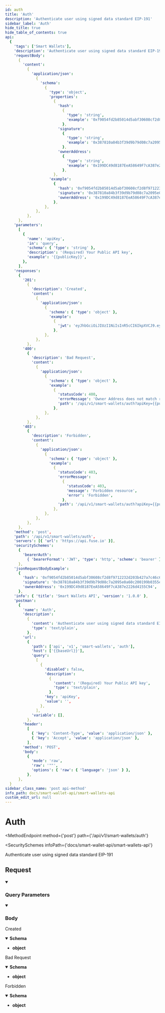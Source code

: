 ```yaml
---
id: auth
title: 'Auth'
description: 'Authenticate user using signed data standard EIP-191'
sidebar_label: 'Auth'
hide_title: true
hide_table_of_contents: true
api:
  {
    'tags': ['Smart Wallets'],
    'description': 'Authenticate user using signed data standard EIP-191',
    'requestBody':
      {
        'content':
          {
            'application/json':
              {
                'schema':
                  {
                    'type': 'object',
                    'properties':
                      {
                        'hash':
                          {
                            'type': 'string',
                            'example': '0xf9054fd2b85014d5abf30608cf2d8f9712232d203b427a7c46c6785710f880d9',
                          },
                        'signature':
                          {
                            'type': 'string',
                            'example': '0x387810a84b3f39d9b79d08c7a2095e0a60c200199b0355e1199630ca1e623cf7564a4e3126a01ff43472399cf7087a361c44a3c125f216ed82cae175951243431b',
                          },
                        'ownerAddress':
                          {
                            'type': 'string',
                            'example': '0x199DC49d8187EeA58649F7cA387e2226d4155C94',
                          },
                      },
                    'example':
                      {
                        'hash': '0xf9054fd2b85014d5abf30608cf2d8f9712232d203b427a7c46c6785710f880d9',
                        'signature': '0x387810a84b3f39d9b79d08c7a2095e0a60c200199b0355e1199630ca1e623cf7564a4e3126a01ff43472399cf7087a361c44a3c125f216ed82cae175951243431b',
                        'ownerAddress': '0x199DC49d8187EeA58649F7cA387e2226d4155C94',
                      },
                  },
              },
          },
      },
    'parameters':
      [
        {
          'name': 'apiKey',
          'in': 'query',
          'schema': { 'type': 'string' },
          'description': '(Required) Your Public API key',
          'example': '{{publicKey}}',
        },
      ],
    'responses':
      {
        '201':
          {
            'description': 'Created',
            'content':
              {
                'application/json':
                  {
                    'schema': { 'type': 'object' },
                    'example':
                      {
                        'jwt': 'eyJhbGciOiJIUzI1NiIsInR5cCI6IkpXVCJ9.eyJvd25lckFkZHJlc3MiOiIweDgwOUI3ODM3MWY1MGYyOEQyQzYxRjYzZTQ4YjU4YjdFZTA1M0UzRWEiLCJwcm9qZWN0SWQiOiI2M2NkMWJjMWQxOGMxNjQyMmJiOGMwYzMiLCJpYXQiOjE2NzUzMjcxOTR9.-iWIEN6OLyCI4j5WOA8V2mH3KQtrmEoUGhIS4migV9g',
                      },
                  },
              },
          },
        '400':
          {
            'description': 'Bad Request',
            'content':
              {
                'application/json':
                  {
                    'schema': { 'type': 'object' },
                    'example':
                      {
                        'statusCode': 400,
                        'errorMessage': 'Owner Address does not match recovered address in signature',
                        'path': '/api/v1/smart-wallets/auth?apiKey={{publicKey}}',
                      },
                  },
              },
          },
        '403':
          {
            'description': 'Forbidden',
            'content':
              {
                'application/json':
                  {
                    'schema': { 'type': 'object' },
                    'example':
                      {
                        'statusCode': 403,
                        'errorMessage':
                          {
                            'statusCode': 403,
                            'message': 'Forbidden resource',
                            'error': 'Forbidden',
                          },
                        'path': '/api/v1/smart-wallets/auth?apiKey={{publicKey}}',
                      },
                  },
              },
          },
      },
    'method': 'post',
    'path': '/api/v1/smart-wallets/auth',
    'servers': [{ 'url': 'https://api.fuse.io' }],
    'securitySchemes':
      {
        'bearerAuth':
          { 'bearerFormat': 'JWT', 'type': 'http', 'scheme': 'bearer' },
      },
    'jsonRequestBodyExample':
      {
        'hash': '0xf9054fd2b85014d5abf30608cf2d8f9712232d203b427a7c46c6785710f880d9',
        'signature': '0x387810a84b3f39d9b79d08c7a2095e0a60c200199b0355e1199630ca1e623cf7564a4e3126a01ff43472399cf7087a361c44a3c125f216ed82cae175951243431b',
        'ownerAddress': '0x199DC49d8187EeA58649F7cA387e2226d4155C94',
      },
    'info': { 'title': 'Smart Wallets API', 'version': '1.0.0' },
    'postman':
      {
        'name': 'Auth',
        'description':
          {
            'content': 'Authenticate user using signed data standard EIP-191',
            'type': 'text/plain',
          },
        'url':
          {
            'path': ['api', 'v1', 'smart-wallets', 'auth'],
            'host': ['{{baseUrl}}'],
            'query':
              [
                {
                  'disabled': false,
                  'description':
                    {
                      'content': '(Required) Your Public API key',
                      'type': 'text/plain',
                    },
                  'key': 'apiKey',
                  'value': '',
                },
              ],
            'variable': [],
          },
        'header':
          [
            { 'key': 'Content-Type', 'value': 'application/json' },
            { 'key': 'Accept', 'value': 'application/json' },
          ],
        'method': 'POST',
        'body':
          {
            'mode': 'raw',
            'raw': '""',
            'options': { 'raw': { 'language': 'json' } },
          },
      },
  }
sidebar_class_name: 'post api-method'
info_path: docs/smart-wallet-api/smart-wallets-api
custom_edit_url: null
---
```



<h1 className={'openapi__heading'}>Auth</h1>

<MethodEndpoint
  method={'post'}
  path={'/api/v1/smart-wallets/auth'}
></MethodEndpoint>

<SecuritySchemes
  infoPath={'docs/smart-wallet-api/smart-wallets-api'}
></SecuritySchemes>

Authenticate user using signed data standard EIP-191

## Request

<details style={{"marginBottom":"1rem"}} className={"openapi-markdown__details"} data-collapsed={false} open={true}><summary style={{}}><h3 className={"openapi-markdown__details-summary-header-params"}>Query Parameters</h3></summary><div><ul><ParamsItem className={"paramsItem"} param={{"name":"apiKey","in":"query","schema":{"type":"string"},"description":"(Required) Your Public API key","example":"{{publicKey}}"}}></ParamsItem></ul></div></details><MimeTabs className={"openapi-tabs__mime"}><TabItem label={"application/json"} value={"application/json-schema"}><details style={{}} className={"openapi-markdown__details mime"} data-collapsed={false} open={true}><summary style={{}} className={"openapi-markdown__details-summary-mime"}><h3 className={"openapi-markdown__details-summary-header-body"}>Body</h3></summary><div style={{"textAlign":"left","marginLeft":"1rem"}}></div><ul style={{"marginLeft":"1rem"}}><SchemaItem collapsible={false} name={"hash"} required={false} schemaName={"string"} qualifierMessage={undefined} schema={{"type":"string","example":"0xf9054fd2b85014d5abf30608cf2d8f9712232d203b427a7c46c6785710f880d9"}}></SchemaItem><SchemaItem collapsible={false} name={"signature"} required={false} schemaName={"string"} qualifierMessage={undefined} schema={{"type":"string","example":"0x387810a84b3f39d9b79d08c7a2095e0a60c200199b0355e1199630ca1e623cf7564a4e3126a01ff43472399cf7087a361c44a3c125f216ed82cae175951243431b"}}></SchemaItem><SchemaItem collapsible={false} name={"ownerAddress"} required={false} schemaName={"string"} qualifierMessage={undefined} schema={{"type":"string","example":"0x199DC49d8187EeA58649F7cA387e2226d4155C94"}}></SchemaItem></ul></details></TabItem></MimeTabs><div><div><ApiTabs><TabItem label={"201"} value={"201"}><div>

Created

</div><div><MimeTabs className={"openapi-tabs__mime"} schemaType={"response"}><TabItem label={"application/json"} value={"application/json"}><SchemaTabs className={"openapi-tabs__schema"}><TabItem label={"Schema"} value={"Schema"}><details style={{}} className={"openapi-markdown__details response"} data-collapsed={false} open={true}><summary style={{}} className={"openapi-markdown__details-summary-response"}><strong>Schema</strong></summary><div style={{"textAlign":"left","marginLeft":"1rem"}}></div><ul style={{"marginLeft":"1rem"}}><li><div><strong>object</strong></div></li></ul></details></TabItem><TabItem label={"Example (from schema)"} value={"Example (from schema)"}><ResponseSamples responseExample={"{}"} language={"json"}></ResponseSamples></TabItem><TabItem label={"Example"} value={"Example"}><ResponseSamples responseExample={"{\n  \"jwt\": \"eyJhbGciOiJIUzI1NiIsInR5cCI6IkpXVCJ9.eyJvd25lckFkZHJlc3MiOiIweDgwOUI3ODM3MWY1MGYyOEQyQzYxRjYzZTQ4YjU4YjdFZTA1M0UzRWEiLCJwcm9qZWN0SWQiOiI2M2NkMWJjMWQxOGMxNjQyMmJiOGMwYzMiLCJpYXQiOjE2NzUzMjcxOTR9.-iWIEN6OLyCI4j5WOA8V2mH3KQtrmEoUGhIS4migV9g\"\n}"} language={"json"}></ResponseSamples></TabItem></SchemaTabs></TabItem></MimeTabs></div></TabItem><TabItem label={"400"} value={"400"}><div>

Bad Request

</div><div><MimeTabs className={"openapi-tabs__mime"} schemaType={"response"}><TabItem label={"application/json"} value={"application/json"}><SchemaTabs className={"openapi-tabs__schema"}><TabItem label={"Schema"} value={"Schema"}><details style={{}} className={"openapi-markdown__details response"} data-collapsed={false} open={true}><summary style={{}} className={"openapi-markdown__details-summary-response"}><strong>Schema</strong></summary><div style={{"textAlign":"left","marginLeft":"1rem"}}></div><ul style={{"marginLeft":"1rem"}}><li><div><strong>object</strong></div></li></ul></details></TabItem><TabItem label={"Example (from schema)"} value={"Example (from schema)"}><ResponseSamples responseExample={"{}"} language={"json"}></ResponseSamples></TabItem><TabItem label={"Example"} value={"Example"}><ResponseSamples responseExample={"{\n  \"statusCode\": 400,\n  \"errorMessage\": \"Owner Address does not match recovered address in signature\",\n  \"path\": \"/api/v1/smart-wallets/auth?apiKey={{publicKey}}\"\n}"} language={"json"}></ResponseSamples></TabItem></SchemaTabs></TabItem></MimeTabs></div></TabItem><TabItem label={"403"} value={"403"}><div>

Forbidden

</div><div><MimeTabs className={"openapi-tabs__mime"} schemaType={"response"}><TabItem label={"application/json"} value={"application/json"}><SchemaTabs className={"openapi-tabs__schema"}><TabItem label={"Schema"} value={"Schema"}><details style={{}} className={"openapi-markdown__details response"} data-collapsed={false} open={true}><summary style={{}} className={"openapi-markdown__details-summary-response"}><strong>Schema</strong></summary><div style={{"textAlign":"left","marginLeft":"1rem"}}></div><ul style={{"marginLeft":"1rem"}}><li><div><strong>object</strong></div></li></ul></details></TabItem><TabItem label={"Example (from schema)"} value={"Example (from schema)"}><ResponseSamples responseExample={"{}"} language={"json"}></ResponseSamples></TabItem><TabItem label={"Example"} value={"Example"}><ResponseSamples responseExample={"{\n  \"statusCode\": 403,\n  \"errorMessage\": {\n    \"statusCode\": 403,\n    \"message\": \"Forbidden resource\",\n    \"error\": \"Forbidden\"\n  },\n  \"path\": \"/api/v1/smart-wallets/auth?apiKey={{publicKey}}\"\n}"} language={"json"}></ResponseSamples></TabItem></SchemaTabs></TabItem></MimeTabs></div></TabItem></ApiTabs></div></div>

